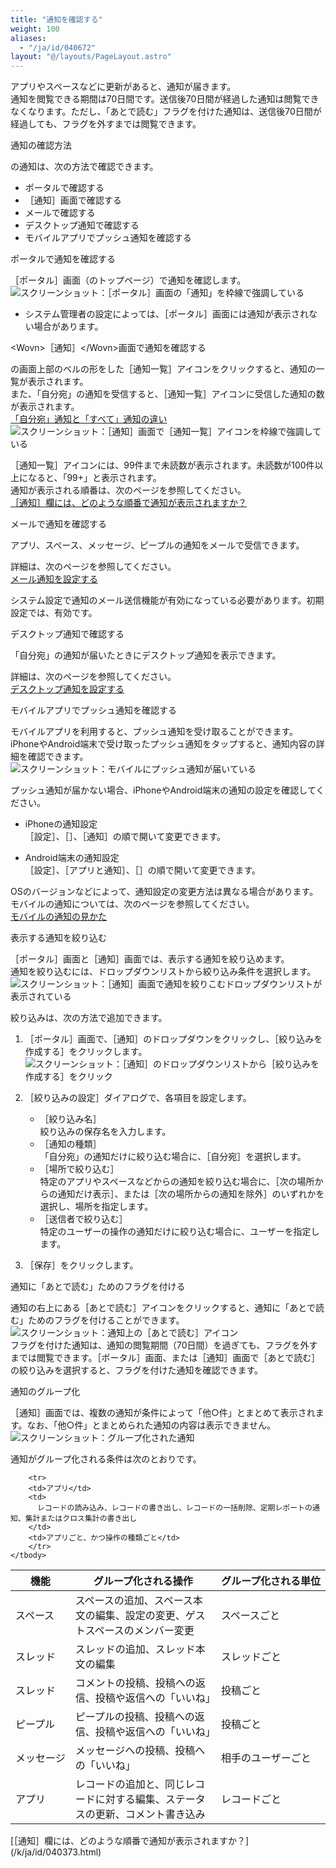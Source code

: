 ```yaml
---
title: "通知を確認する"
weight: 100
aliases:
  - "/ja/id/040672"
layout: "@/layouts/PageLayout.astro"
---
```




アプリやスペースなど<Kintone />に更新があると、通知が届きます。  
通知を閲覧できる期間は70日間です。送信後70日間が経過した通知は閲覧できなくなります。ただし、「あとで読む」フラグを付けた通知は、送信後70日間が経過しても、フラグを外すまでは閲覧できます。

<Heading id="anchor_check_notification">通知の確認方法</Heading>

<Kintone />の通知は、次の方法で確認できます。

* ポータルで確認する
* <Wovn>［通知］</Wovn>画面で確認する
* メールで確認する
* デスクトップ通知で確認する
* モバイルアプリでプッシュ通知を確認する

<Heading level={3} id="notifications_notification_tutoria_1010">ポータルで通知を確認する</Heading>

<Wovn>［ポータル］</Wovn>画面（<Kintone />のトップページ）で通知を確認します。  
<Img src="/k/kintone/img-ja/notification_tutorial_img11.png" alt="スクリーンショット：［ポータル］画面の「通知」を枠線で強調している" />

<Note>

* システム管理者の設定によっては、<Wovn>［ポータル］</Wovn>画面には通知が表示されない場合があります。

</Note>

<Heading level={3} id="notifications_notification_tutoria_1020">&lt;Wovn&gt;［通知］&lt;/Wovn&gt;画面で通知を確認する</Heading>

<Kintone />の画面上部のベルの形をした<Wovn>［通知一覧］</Wovn>アイコンをクリックすると、通知の一覧が表示されます。<Wovn></Wovn>  
また、「自分宛」の通知を受信すると、<Wovn>［通知一覧］</Wovn>アイコンに受信した通知の数が表示されます。<Wovn></Wovn>  
[「自分宛」通知と「すべて」通知の違い](/k/ja/id/040674.html)  
<Img src="/k/kintone/img-ja/notification_tutorial_img12.png" alt="スクリーンショット：［通知］画面で［通知一覧］アイコンを枠線で強調している" />

<Wovn>［通知一覧］</Wovn>アイコンには、99件まで未読数が表示されます。未読数が100件以上になると、「99+」と表示されます。<Wovn></Wovn>  
通知が表示される順番は、次のページを参照してください。  
[［通知］欄には、どのような順番で通知が表示されますか？](/k/ja/id/040373.html)

<Heading level={3} id="notifications_notification_tutoria_1030">メールで通知を確認する</Heading>

アプリ、スペース、メッセージ、ピープルの通知をメールで受信できます。  

詳細は、次のページを参照してください。  
[メール通知を設定する](/k/ja/id/040670.html)

システム設定で通知のメール送信機能が有効になっている必要があります。初期設定では、有効です。

<Heading level={3} id="notifications_notification_tutoria_1050">デスクトップ通知で確認する</Heading>

「自分宛」の通知が届いたときにデスクトップ通知を表示できます。

詳細は、次のページを参照してください。  
[デスクトップ通知を設定する](/k/ja/id/040828.html)

<Heading level={3} id="notifications_notification_tutoria_1040">モバイルアプリでプッシュ通知を確認する</Heading>

モバイルアプリを利用すると、プッシュ通知を受け取ることができます。  
iPhoneやAndroid端末で受け取ったプッシュ通知をタップすると、通知内容の詳細を確認できます。  
<Img src="/k/kintone/img-ja/notification_tutorial_06.png" alt="スクリーンショット：モバイルにプッシュ通知が届いている" />

プッシュ通知が届かない場合、iPhoneやAndroid端末の通知の設定を確認してください。

* iPhoneの通知設定  
 <Wovn>［設定］</Wovn>、<Wovn>［<Kintone />］</Wovn>、<Wovn>［通知］</Wovn>の順で開いて変更できます。<Wovn></Wovn>

* Android端末の通知設定  
 <Wovn>［設定］</Wovn>、<Wovn>［アプリと通知］</Wovn>、<Wovn>［<Kintone />］</Wovn>の順で開いて変更できます。<Wovn></Wovn>

OSのバージョンなどによって、通知設定の変更方法は異なる場合があります。  
モバイルの通知については、次のページを参照してください。  
[モバイルの通知の見かた](/k/ja/id/040665.html)

<Heading id="anchor_filter_notification">表示する通知を絞り込む</Heading>

<Wovn>［ポータル］</Wovn>画面と<Wovn>［通知］</Wovn>画面では、表示する通知を絞り込めます。  
通知を絞り込むには、ドロップダウンリストから絞り込み条件を選択します。  
<Img src="/k/kintone/img-ja/notification_tutorial_img10.png" alt="スクリーンショット：［通知］画面で通知を絞りこむドロップダウンリストが表示されている" />

絞り込みは、次の方法で追加できます。

1. <Wovn>［ポータル］</Wovn>画面で、<Wovn>［通知］</Wovn>のドロップダウンをクリックし、<Wovn>［絞り込みを作成する］</Wovn>をクリックします。
   <Img src="/k/kintone/img-ja/notification_tutorial_img7.png" alt="スクリーンショット：［通知］のドロップダウンリストから［絞り込みを作成する］をクリック" />

1. <Wovn>［絞り込みの設定］</Wovn>ダイアログで、各項目を設定します。
   * <Wovn>［絞り込み名］</Wovn>  
     絞り込みの保存名を入力します。
   * <Wovn>［通知の種類］</Wovn>  
     「自分宛」の通知だけに絞り込む場合に、<Wovn>［自分宛］</Wovn>を選択します。
   * <Wovn>［場所で絞り込む］</Wovn>  
     特定のアプリやスペースなどからの通知を絞り込む場合に、<Wovn>［次の場所からの通知だけ表示］</Wovn>、または<Wovn>［次の場所からの通知を除外］</Wovn>のいずれかを選択し、場所を指定します。
   * <Wovn>［送信者で絞り込む］</Wovn>  
    特定のユーザーの操作の通知だけに絞り込む場合に、ユーザーを指定します。

1. <Wovn>［保存］</Wovn>をクリックします。

<Heading id="anchor_flag_notification">通知に「あとで読む」ためのフラグを付ける</Heading>

通知の右上にある<Wovn>［あとで読む］</Wovn>アイコンをクリックすると、通知に「あとで読む」ためのフラグを付けることができます。<Wovn></Wovn>  
<Img src="/k/kintone/img-ja/notification_tutorial_img8.png" alt="スクリーンショット：通知上の［あとで読む］アイコン" />  
フラグを付けた通知は、通知の閲覧期間（70日間）を過ぎても、フラグを外すまでは閲覧できます。<Wovn>［ポータル］</Wovn>画面、または<Wovn>［通知］</Wovn>画面で<Wovn>［あとで読む］</Wovn>の絞り込みを選択すると、フラグを付けた通知を確認できます。

<Heading id="notifications_notification_tutoria_20">通知のグループ化</Heading>

<Wovn>［通知］</Wovn>画面では、複数の通知が条件によって「他○件」とまとめて表示されます。なお、「他○件」とまとめられた通知の内容は表示できません。  
<Img src="/k/kintone/img-ja/notification_tutorial_07.png" alt="スクリーンショット：グループ化された通知" />

通知がグループ化される条件は次のとおりです。
<table>
    <thead>
        <tr>
            <th>機能</th>
            <th>グループ化される操作</th>
            <th nowrap>グループ化される単位</th>
        </tr>
    </thead>
    <tbody>
        <tr>
        <td>スペース</td>
        <td>スペースの追加、スペース本文の編集、設定の変更、ゲストスペースのメンバー変更</td>
        <td>スペースごと</td>
        </tr>
        <tr>
        <td>スレッド</td>
        <td>スレッドの追加、スレッド本文の編集</td>
        <td>スレッドごと</td>
        </tr>
        <tr>
        <td>スレッド</td>
        <td>コメントの投稿、投稿への返信、投稿や返信への「いいね」<Wovn></Wovn></td>
        <td>投稿ごと</td>
        </tr>
        <tr>
        <td>ピープル</td>
        <td>ピープルの投稿、投稿への返信、投稿や返信への「いいね」<Wovn></Wovn></td>
        <td>投稿ごと</td>
        </tr>
        <tr>
        <td nowrap>メッセージ</td>
        <td>メッセージへの投稿、投稿への「いいね」<Wovn></Wovn></td>
        <td>相手のユーザーごと</td>
        </tr>
        <tr>
        <td>アプリ</td>
        <td>レコードの追加と、同じレコードに対する編集、ステータスの更新、コメント書き込み</td>
        <td>レコードごと</td>
        </tr>
        
        <tr>
        <td>アプリ</td>
        <td>
          レコードの読み込み、レコードの書き出し、レコードの一括削除、定期レポートの通知、集計またはクロス集計の書き出し
        </td>
        <td>アプリごと、かつ操作の種類ごと</td>
        </tr>
    </tbody>
</table>

<Reference>
[［通知］欄には、どのような順番で通知が表示されますか？](/k/ja/id/040373.html)

</Reference>
